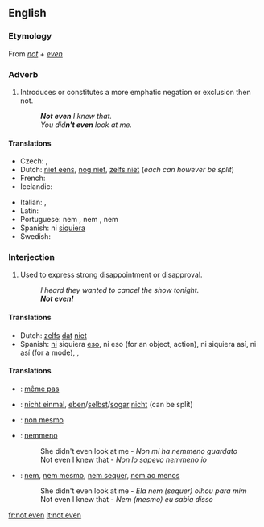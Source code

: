 ==English==

===Etymology===
From ''[[not]]'' + ''[[even]]''

===Adverb===
{{en-adv|pos=[[not]] [[even]]|-}}

# Introduces or constitutes a more emphatic negation or exclusion then not.
#: '''''Not even''' I knew that.''
#: ''You did'''n't even''' look at me.''

====Translations====
{{trans-top|constitutes an emphatic negation}}
* Czech: {{t+|cs|ani}},  {{t|cs|ba ani}}
* Dutch: [[niet eens]], [[nog niet]], [[zelfs niet]] (''each can however be split'')
* French: {{t|fr|même pas}}
* Icelandic: {{t|is|ekki einu sinni}}
{{trans-mid}}
* Italian: {{t-|it|neppure}}, {{t+|it|nemmeno}}
* Latin: {{t-|la|ne quidem}}
* Portuguese: nem {{t+|pt|ao menos}}, nem {{t|pt|sequer}}, nem {{t+|pt|mesmo}}
* Spanish: ni [[siquiera]]
* Swedish: {{t-|sv|inte ens}}
{{trans-bottom}}

===Interjection===
{{en-interj|pos=[[not]] [[even]]}}

# {{colloquial}} Used to express strong disappointment or disapproval.
#: ''I heard they wanted to cancel the show tonight.''
#: '''''Not even!'''''

====Translations====
{{trans-top|used to express strong disappointment}}
* Dutch: [[zelfs]] [[dat]] [[niet]]
* Spanish: [[ni#Spanish|ni]] siquiera [[eso#Spanish|eso]], ni eso (for an object, action), ni siquiera así, ni [[así]] (for a mode), {{t+|es|nunca}}, {{t+|es|jamás}}
{{trans-mid}}
{{trans-bottom}}

====Translations====
{{checktrans-top}}
* {{ttbc|fr}}: [[même pas]]
* {{ttbc|de}}: [[nicht einmal]], [[eben]]/[[selbst]]/[[sogar]] [[nicht]] (can be split)
* {{ttbc|ia}}: [[non mesmo]]
* {{ttbc|it}}: [[nemmeno]]
*: She didn't even look at me - ''Non mi ha nemmeno guardato''
*: Not even I knew that - ''Non lo sapevo nemmeno io''
* {{ttbc|pt}}: [[nem]], [[nem mesmo]], [[nem sequer]], [[nem ao menos]]
*: She didn't even look at me - ''Ela nem (sequer) olhou para mim''
*: Not even I knew that - ''Nem (mesmo) eu sabia disso''
{{trans-bottom}}

[[fr:not even]]
[[it:not even]]